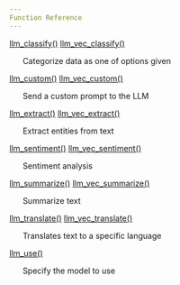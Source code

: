 ```yaml
---
Function Reference
---
```

[llm_classify()](llm_classify.html) [llm_vec_classify()](llm_classify.html)

&nbsp;&nbsp;&nbsp;&nbsp;&nbsp;&nbsp;Categorize data as one of options given


[llm_custom()](llm_custom.html) [llm_vec_custom()](llm_custom.html)

&nbsp;&nbsp;&nbsp;&nbsp;&nbsp;&nbsp;Send a custom prompt to the LLM


[llm_extract()](llm_extract.html) [llm_vec_extract()](llm_extract.html)

&nbsp;&nbsp;&nbsp;&nbsp;&nbsp;&nbsp;Extract entities from text


[llm_sentiment()](llm_sentiment.html) [llm_vec_sentiment()](llm_sentiment.html)

&nbsp;&nbsp;&nbsp;&nbsp;&nbsp;&nbsp;Sentiment analysis


[llm_summarize()](llm_summarize.html) [llm_vec_summarize()](llm_summarize.html)

&nbsp;&nbsp;&nbsp;&nbsp;&nbsp;&nbsp;Summarize text


[llm_translate()](llm_translate.html) [llm_vec_translate()](llm_translate.html)

&nbsp;&nbsp;&nbsp;&nbsp;&nbsp;&nbsp;Translates text to a specific language


[llm_use()](llm_use.html)

&nbsp;&nbsp;&nbsp;&nbsp;&nbsp;&nbsp;Specify the model to use


